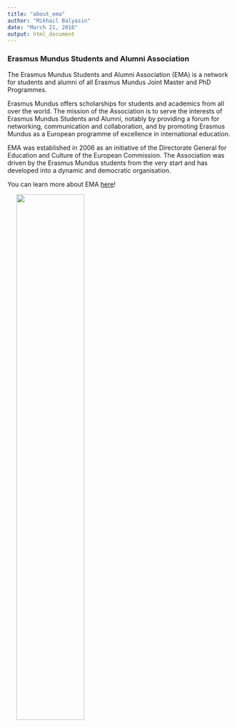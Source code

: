 ```yaml
---
title: "about_ema"
author: "Mikhail Balyasin"
date: "March 21, 2016"
output: html_document
---
```


### Erasmus Mundus Students and Alumni Association

The Erasmus Mundus Students and Alumni Association (EMA) is a network for students and alumni of all Erasmus Mundus Joint Master and PhD Programmes.

Erasmus Mundus offers scholarships for students and academics from all over the world. The mission of the Association is to serve the interests of Erasmus Mundus Students and Alumni, notably by providing a forum for networking, communication and collaboration, and by promoting Erasmus Mundus as a European programme of excellence in international education.

EMA was established in 2006 as an  initiative of the Directorate General for Education and Culture of the European Commission. The Association was driven by the Erasmus Mundus students from the very start and has developed into a dynamic and democratic organisation.

You can learn more about EMA [here](http://em-a.eu/)!

<a href="http://em-a.eu/" target = "_blank"><img src="data/EMA_full.png" width="55%" align="center" style="margin: 0px 20px" /></a>
